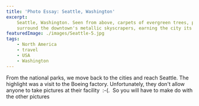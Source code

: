 ```yaml
---
title: 'Photo Essay: Seattle, Washington'
excerpt:
    Seattle, Washington. Seen from above, carpets of evergreen trees, pristine blue waters, and snowy white mountains
    surround the downtown's metallic skyscrapers, earning the city its nickname The Emerald City.
featuredImage: ./images/Seattle-5.jpg
tags:
    - North America
    - travel
    - USA
    - Washington
---
```


From the national parks, we move back to the cities and reach Seattle. The highlight was a visit to the Boeing factory.
Unfortunately, they don't allow anyone to take pictures at their facility  :-(.  So you will have to make do with the
other pictures

<ImageGallery relativeDirectory={props.path} />
